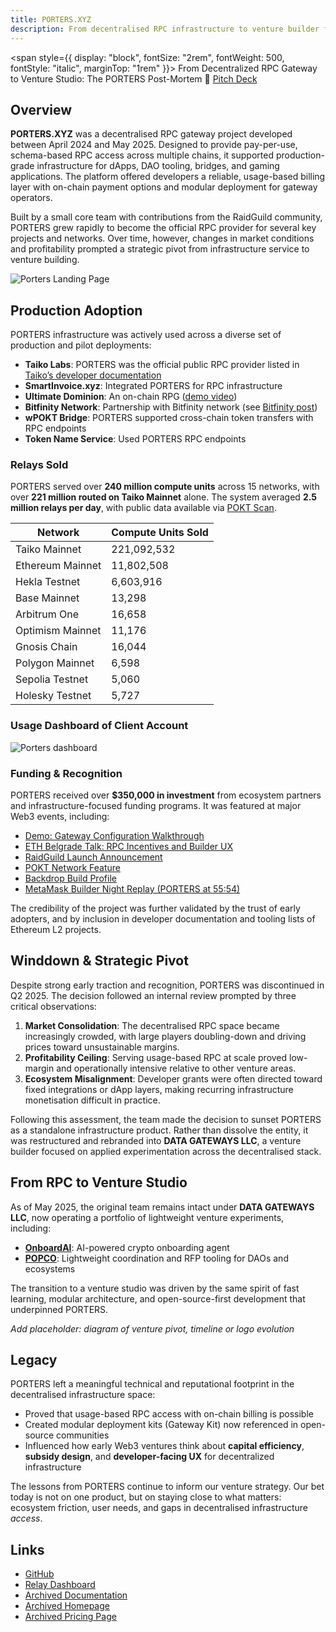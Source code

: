 ```yaml
---
title: PORTERS.XYZ
description: From decentralised RPC infrastructure to venture builder foundation.
---
```

<span style={{ display: "block", fontSize: "2rem", fontWeight: 500, fontStyle: "italic", marginTop: "1rem" }}>
  From Decentralized RPC Gateway to Venture Studio: The PORTERS Post-Mortem 🔗 [Pitch Deck](http://dx.doi.org/10.13140/RG.2.2.27694.11844)
</span>

## Overview

**PORTERS.XYZ** was a decentralised RPC gateway project developed between April 2024 and May 2025. Designed to provide pay-per-use, schema-based RPC access across multiple chains, it supported production-grade infrastructure for dApps, DAO tooling, bridges, and gaming applications. The platform offered developers a reliable, usage-based billing layer with on-chain payment options and modular deployment for gateway operators.

Built by a small core team with contributions from the RaidGuild community, PORTERS grew rapidly to become the official RPC provider for several key projects and networks. Over time, however, changes in market conditions and profitability prompted a strategic pivot from infrastructure service to venture building.

![Porters Landing Page](/porters-landing.png)

## Production Adoption

PORTERS infrastructure was actively used across a diverse set of production and pilot deployments:

- **Taiko Labs**: PORTERS was the official public RPC provider listed in [Taiko’s developer documentation](https://docs.taiko.xyz/resources/developer-tools/)  
- **SmartInvoice.xyz**: Integrated PORTERS for RPC infrastructure  
- **Ultimate Dominion**: An on-chain RPG ([demo video](https://www.youtube.com/watch?v=yILE0MO7B2M))  
- **Bitfinity Network**: Partnership with Bitfinity network (see [Bitfinity post](https://x.com/bitfinitynet/status/1821547010878738815))  
- **wPOKT Bridge**: PORTERS supported cross-chain token transfers with RPC endpoints
- **Token Name Service**: Used PORTERS RPC endpoints 

### Relays Sold

PORTERS served over **240 million compute units** across 15 networks, with over **221 million routed on Taiko Mainnet** alone. The system averaged **2.5 million relays per day**, with public data available via [POKT Scan](https://poktscan.com/explore?tab=gateways&gateway=5).

| Network              | Compute Units Sold        |
|----------------------|---------------------------|
| Taiko Mainnet        | 221,092,532               |
| Ethereum Mainnet     | 11,802,508                |
| Hekla Testnet        | 6,603,916                 |
| Base Mainnet         | 13,298                    |
| Arbitrum One         | 16,658                    |
| Optimism Mainnet     | 11,176                    |
| Gnosis Chain         | 16,044                    |
| Polygon Mainnet      | 6,598                     |
| Sepolia Testnet      | 5,060                     |
| Holesky Testnet      | 5,727                     |

### Usage Dashboard of Client Account

![Porters dashboard](/porters-dashboard.png)

### Funding & Recognition

PORTERS received over **$350,000 in investment** from ecosystem partners and infrastructure-focused funding programs. It was featured at major Web3 events, including:

- [Demo: Gateway Configuration Walkthrough](https://youtu.be/nno1XLFoQTI)  
- [ETH Belgrade Talk: RPC Incentives and Builder UX](https://youtu.be/MIQwe5J6sQA)  
- [RaidGuild Launch Announcement](https://x.com/RaidGuild/status/1849146323460628632)  
- [POKT Network Feature](https://x.com/POKTnetwork/status/1777718597382705635)  
- [Backdrop Build Profile](https://backdropbuild.com/builds/porters-open-rpc-gateway-j-yw)  
- [MetaMask Builder Night Replay (PORTERS at 55:54)](https://www.youtube.com/watch?v=Rwyg-WKN8ig&t=3354s)


The credibility of the project was further validated by the trust of early adopters, and by inclusion in developer documentation and tooling lists of Ethereum L2 projects.

## Winddown & Strategic Pivot

Despite strong early traction and recognition, PORTERS was discontinued in Q2 2025. The decision followed an internal review prompted by three critical observations:

1. **Market Consolidation**: The decentralised RPC space became increasingly crowded, with large players doubling-down and driving prices toward unsustainable margins.  
2. **Profitability Ceiling**: Serving usage-based RPC at scale proved low-margin and operationally intensive relative to other venture areas.  
3. **Ecosystem Misalignment**: Developer grants were often directed toward fixed integrations or dApp layers, making recurring infrastructure monetisation difficult in practice.

Following this assessment, the team made the decision to sunset PORTERS as a standalone infrastructure product. Rather than dissolve the entity, it was restructured and rebranded into **DATA GATEWAYS LLC**, a venture builder focused on applied experimentation across the decentralised stack.

## From RPC to Venture Studio

As of May 2025, the original team remains intact under **DATA GATEWAYS LLC**, now operating a portfolio of lightweight venture experiments, including:

- [**OnboardAI**](/projects/onboardai): AI-powered crypto onboarding agent  
- [**POPCO**](/projects/popco): Lightweight coordination and RFP tooling for DAOs and ecosystems  

The transition to a venture studio was driven by the same spirit of fast learning, modular architecture, and open-source-first development that underpinned PORTERS.

*Add placeholder: diagram of venture pivot, timeline or logo evolution*

## Legacy

PORTERS left a meaningful technical and reputational footprint in the decentralised infrastructure space:

- Proved that usage-based RPC access with on-chain billing is possible  
- Created modular deployment kits (Gateway Kit) now referenced in open-source communities  
- Influenced how early Web3 ventures think about **capital efficiency**, **subsidy design**, and **developer-facing UX** for decentralized infrastructure  

The lessons from PORTERS continue to inform our venture strategy. Our bet today is not on one product, but on staying close to what matters: ecosystem friction, user needs, and gaps in decentralised infrastructure *access*.

## Links

- [GitHub](https://github.com/DATAGATEWAYS/gateway-demo)  
- [Relay Dashboard](https://poktscan.com/explore?tab=gateways&gateway=5)  
- [Archived Documentation](https://web.archive.org/web/20250505154528/https://docs.porters.xyz/)  
- [Archived Homepage](https://web.archive.org/web/20250505154247/https://porters.xyz/)  
- [Archived Pricing Page](https://web.archive.org/web/20250505154105/yz%2Fpricing)


